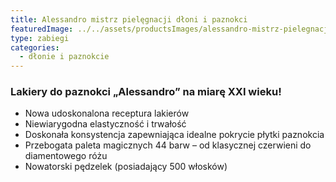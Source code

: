 ```yaml
---
title: Alessandro mistrz pielęgnacji dłoni i paznokci
featuredImage: ../../assets/productsImages/alessandro-mistrz-pielegnacji-dloni-i-paznokci.jpg
type: zabiegi
categories:
  - dłonie i paznokcie
---
```


### Lakiery do paznokci „Alessandro” na miarę XXI wieku!

- Nowa udoskonalona receptura lakierów
- Niewiarygodna elastyczność i trwałość
- Doskonała konsystencja zapewniająca idealne pokrycie płytki paznokcia
- Przebogata paleta magicznych 44 barw – od klasycznej czerwieni do diamentowego różu
- Nowatorski pędzelek (posiadający 500 włosków)
